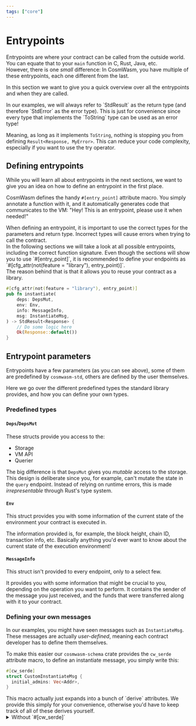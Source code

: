 ```yaml
---
tags: ["core"]
---
```



# Entrypoints

Entrypoints are where your contract can be called from the outside world. You can equate that to
your `main` function in C, Rust, Java, etc.  
However, there is one _small_ difference: In CosmWasm, you have multiple of these entrypoints, each
one different from the last.

In this section we want to give you a quick overview over all the entrypoints and when they are
called.

<Callout>
  In our examples, we will always refer to `StdResult` as the return type (and therefore `StdError` as the error type).
  This is just for convenience since every type that implements the `ToString` type can be used as an error type!

Meaning, as long as it implements `ToString`, nothing is stopping you from defining
`Result<Response, MyError>`. This can reduce your code complexity, especially if you want to use the
try operator.

</Callout>

## Defining entrypoints

While you will learn all about entrypoints in the next sections, we want to give you an idea on how
to define an entrypoint in the first place.

CosmWasm defines the handy `#[entry_point]` attribute macro. You simply annotate a function with it,
and it automatically generates code that communicates to the VM: "Hey! This is an entrypoint, please
use it when needed!"

<Callout>
  When defining an entrypoint, it is important to use the correct types for the parameters and
  return type. Incorrect types will cause errors when trying to call the contract.
  <br /> In the following sections we will take a look at all possible entrypoints, including the
  correct function signature.
</Callout>

<Callout>
  Even though the sections will show you to use `#[entry_point]`, it is recommended to define your
  endpoints as `#[cfg_attr(not(feature = "library"), entry_point)]`.
  <br /> The reason behind that is that it allows you to reuse your contract as a library.
</Callout>

```rust template="core"
#[cfg_attr(not(feature = "library"), entry_point)]
pub fn instantiate(
    deps: DepsMut,
    env: Env,
    info: MessageInfo,
    msg: InstantiateMsg,
) -> StdResult<Response> {
    // Do some logic here
    Ok(Response::default())
}
```

## Entrypoint parameters

Entrypoints have a few parameters (as you can see above), some of them are predefined by
`cosmwasm-std`, others are defined by the user themselves.

Here we go over the different predefined types the standard library provides, and how you can define
your own types.

### Predefined types

#### `Deps`/`DepsMut`

These structs provide you access to the:

- Storage
- VM API
- Querier

The big difference is that `DepsMut` gives you _mutable_ access to the storage. This design is
deliberate since you, for example, can't mutate the state in the `query` endpoint. Instead of
relying on runtime errors, this is made _irrepresentable_ through Rust's type system.

#### `Env`

This struct provides you with some information of the current state of the environment your contract
is executed in.

The information provided is, for example, the block height, chain ID, transaction info, etc.
Basically anything you'd ever want to know about the current state of the execution environment!

#### `MessageInfo`

This struct isn't provided to every endpoint, only to a select few.

It provides you with some information that might be crucial to you, depending on the operation you
want to perform. It contains the sender of the message you just received, and the funds that were
transferred along with it to your contract.

### Defining your own messages

In our examples, you might have seen messages such as `InstantiateMsg`. These messages are actually
_user-defined_, meaning each contract developer has to define them themselves.

To make this easier our `cosmwasm-schema` crate provides the `cw_serde` attribute macro, to define
an instantiate message, you simply write this:

```rust filename="instantiate.rs" template="core"
#[cw_serde]
struct CustomInstantiateMsg {
  initial_admins: Vec<Addr>,
}
```

<Callout>
  This macro actually just expands into a bunch of `derive` attributes.
  We provide this simply for your convenience, otherwise you'd have to keep track of all of these derives yourself.

  <details>
    <summary>Without `#[cw_serde]`</summary>

```rust filename="instantiate.rs" template="core"
#[derive(
  serde::Serialize,
  serde::Deserialize,
  Clone,
  Debug,
  PartialEq,
  schemars::JsonSchema
)]
#[serde(deny_unknown_fields)]
struct CustomInstantiateMsg {
  initial_admins: Vec<Addr>,
}
```

  </details>
</Callout>
